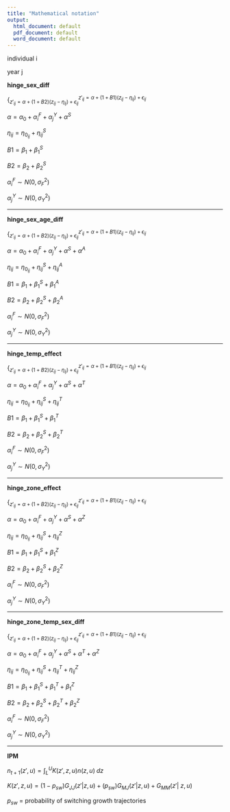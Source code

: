 ```yaml
---
title: "Mathematical notation"
output:
  html_document: default
  pdf_document: default
  word_document: default
---
```

individual i

year j


**hinge_sex_diff**




$\{^{z'_{ij} = \alpha + \left(1 + B1\right)\left(z_{ij} - \eta_{ij}\right) + \epsilon_{ij}}_{z'_{ij} = \alpha + \left(1 + B2\right)\left(z_{ij} - \eta_{ij}\right) + \epsilon_{ij}}$ 

$\alpha = \alpha_0 + \alpha_i^F + \alpha_j^Y +\alpha^S$

$\eta_{ij} = \eta_{0_{ij}} + \eta^S_{ij}$

$B1 = \beta_1 + \beta_1^S$

$B2 = \beta_2 + \beta_2^S$

$\alpha_{i}^{F} \sim N\left(0, \sigma^2_F\right)$

$\alpha_{j}^{Y} \sim N\left(0, \sigma^2_Y\right)$



*************

**hinge_sex_age_diff**

$\{^{z'_{ij} = \alpha + \left(1 + B1\right)\left(z_{ij} - \eta_{ij}\right) + \epsilon_{ij}}_{z'_{ij} = \alpha + \left(1 + B2\right)\left(z_{ij} - \eta_{ij}\right) + \epsilon_{ij}}$ 

$\alpha = \alpha_0 + \alpha_i^F + \alpha_j^Y +\alpha^S+ \alpha^A$

$\eta_{ij} = \eta_{0_{ij}} + \eta^S_{ij} + \eta^A_{ij}$

$B1 = \beta_1 + \beta_1^S + \beta_1^A$

$B2 = \beta_2 + \beta_2^S + \beta_2^A$

$\alpha_{i}^{F} \sim N\left(0, \sigma^2_F\right)$

$\alpha_{j}^{Y} \sim N\left(0, \sigma^2_Y\right)$


***************

**hinge_temp_effect**

$\{^{z'_{ij} = \alpha + \left(1 + B1\right)\left(z_{ij} - \eta_{ij}\right) + \epsilon_{ij}}_{z'_{ij} = \alpha + \left(1 + B2\right)\left(z_{ij} - \eta_{ij}\right) + \epsilon_{ij}}$ 

$\alpha = \alpha_0 + \alpha_i^F + \alpha_j^Y +\alpha^S+ \alpha^T$

$\eta_{ij} = \eta_{0_{ij}} + \eta^S_{ij} + \eta^T_{ij}$

$B1 = \beta_1 + \beta_1^S + \beta_1^T$

$B2 = \beta_2 + \beta_2^S + \beta_2^T$

$\alpha_{i}^{F} \sim N\left(0, \sigma^2_F\right)$

$\alpha_{j}^{Y} \sim N\left(0, \sigma^2_Y\right)$

***************

**hinge_zone_effect**

$\{^{z'_{ij} = \alpha + \left(1 + B1\right)\left(z_{ij} - \eta_{ij}\right) + \epsilon_{ij}}_{z'_{ij} = \alpha + \left(1 + B2\right)\left(z_{ij} - \eta_{ij}\right) + \epsilon_{ij}}$ 

$\alpha = \alpha_0 + \alpha_i^F + \alpha_j^Y +\alpha^S+ \alpha^Z$

$\eta_{ij} = \eta_{0_{ij}} + \eta^S_{ij} + \eta^Z_{ij}$

$B1 = \beta_1 + \beta_1^S + \beta_1^Z$

$B2 = \beta_2 + \beta_2^S + \beta_2^Z$

$\alpha_{i}^{F} \sim N\left(0, \sigma^2_F\right)$

$\alpha_{j}^{Y} \sim N\left(0, \sigma^2_Y\right)$

***************

**hinge_zone_temp_sex_diff**

$\{^{z'_{ij} = \alpha + \left(1 + B1\right)\left(z_{ij} - \eta_{ij}\right) + \epsilon_{ij}}_{z'_{ij} = \alpha + \left(1 + B2\right)\left(z_{ij} - \eta_{ij}\right) + \epsilon_{ij}}$ 

$\alpha = \alpha_0 + \alpha_i^F + \alpha_j^Y +\alpha^S+ \alpha^T + \alpha^Z$

$\eta_{ij} = \eta_{0_{ij}} + \eta^S_{ij} + \eta^T_{ij} + \eta^Z_{ij}$

$B1 = \beta_1 + \beta_1^S + \beta_1^T + \beta_1^Z$

$B2 = \beta_2 + \beta_2^S + \beta_2^T + \beta_2^Z$

$\alpha_{i}^{F} \sim N\left(0, \sigma^2_F\right)$

$\alpha_{j}^{Y} \sim N\left(0, \sigma^2_Y\right)$

***************
**IPM**

$n_{t+1}\left(z',u\right) = \int_{L}^{U} K(z',z,u)n(z,u) \; dz$

$K\left(z',z, u\right) = \left(1- p_{sw}\right) G_{JJ}\left(z'| z, u\right) + \left(p_{sw}\right)G_{MJ}\left(z'| z, u\right) + G_{MM}\left(z'|\ z, u\right)$

$p_{sw}$ = probability of switching growth trajectories





